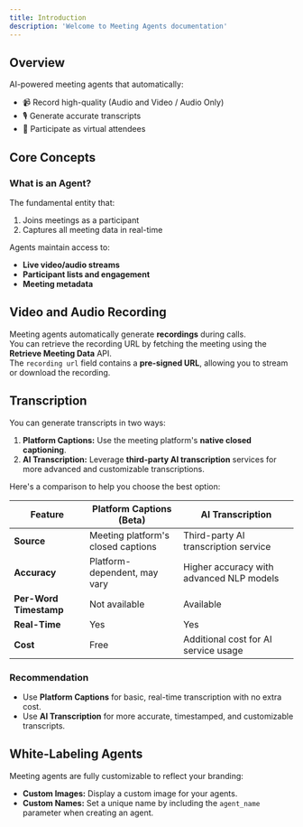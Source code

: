 ```yaml
---
title: Introduction
description: 'Welcome to Meeting Agents documentation'
---
```


## Overview

AI-powered meeting agents that automatically:

- 📹 Record high-quality (Audio and Video / Audio Only)
- 🎙️ Generate accurate transcripts  
- 🤖 Participate as virtual attendees  

## Core Concepts

### What is an Agent?

The fundamental entity that:

1. Joins meetings as a participant  
2. Captures all meeting data in real-time  

Agents maintain access to:
- **Live video/audio streams**
- **Participant lists and engagement**
- **Meeting metadata**

## Video and Audio Recording
Meeting agents automatically generate **recordings** during calls.  
You can retrieve the recording URL by fetching the meeting using the **Retrieve Meeting Data** API.  
The `recording url` field contains a **pre-signed URL**, allowing you to stream or download the recording.

## Transcription

You can generate transcripts in two ways:

1. **Platform Captions:** Use the meeting platform's **native closed captioning**.  
2. **AI Transcription:** Leverage **third-party AI transcription** services for more advanced and customizable transcriptions.  

Here's a comparison to help you choose the best option:

| **Feature**           | **Platform Captions** (Beta)              | **AI Transcription**                    |
|-----------------------|------------------------------------------ |-----------------------------------------|
| **Source**            | Meeting platform's closed captions        | Third-party AI transcription service    |
| **Accuracy**          | Platform-dependent, may vary              | Higher accuracy with advanced NLP models |
| **Per-Word Timestamp**| Not available                             | Available                               |
| **Real-Time**         | Yes                                       | Yes                                     |
| **Cost**              | Free                                      | Additional cost for AI service usage    |

### **Recommendation**
- Use **Platform Captions** for basic, real-time transcription with no extra cost.  
- Use **AI Transcription** for more accurate, timestamped, and customizable transcripts.

## White-Labeling Agents
Meeting agents are fully customizable to reflect your branding:

- **Custom Images:** Display a custom image for your agents.  
- **Custom Names:** Set a unique name by including the `agent_name` parameter when creating an agent.  